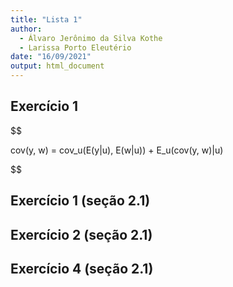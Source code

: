 ```yaml
---
title: "Lista 1"
author: 
  - Álvaro Jerônimo da Silva Kothe
  - Larissa Porto Eleutério
date: "16/09/2021"
output: html_document
---
```



## Exercício 1

$$

cov(y, w) = cov_u(E(y|u), E(w|u)) + E_u(cov(y, w)|u)

$$

## Exercício 1 (seção 2.1)


## Exercício 2 (seção 2.1)


## Exercício 4 (seção 2.1)




